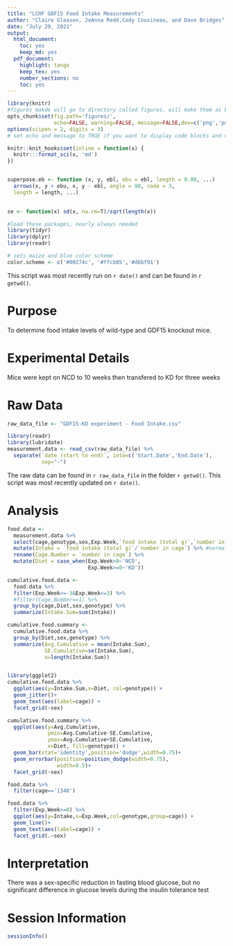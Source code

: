 ```yaml
---
title: "LCHF GDF15 Food Intake Measurements"
author: "Claire Gleason, JeAnna Redd,Cody Cousineau, and Dave Bridges"
date: "July 29, 2021"
output:
  html_document:
    toc: yes
    keep_md: yes
  pdf_document:
    highlight: tango
    keep_tex: yes
    number_sections: no
    toc: yes
---
```


```r
library(knitr)
#figures makde will go to directory called figures, will make them as both png and pdf files 
opts_chunk$set(fig.path='figures/',
               echo=FALSE, warning=FALSE, message=FALSE,dev=c('png','pdf'))
options(scipen = 2, digits = 3)
# set echo and message to TRUE if you want to display code blocks and code output respectively

knitr::knit_hooks$set(inline = function(x) {
  knitr:::format_sci(x, 'md')
})


superpose.eb <- function (x, y, ebl, ebu = ebl, length = 0.08, ...)
  arrows(x, y + ebu, x, y - ebl, angle = 90, code = 3,
  length = length, ...)

  
se <- function(x) sd(x, na.rm=T)/sqrt(length(x))

#load these packages, nearly always needed
library(tidyr)
library(dplyr)
library(readr)

# sets maize and blue color scheme
color.scheme <- c('#00274c', '#ffcb05','#d6bf91')
```

This script was most recently run on `r date()` and can be found in `r getwd()`.

# Purpose

To determine food intake levels of wild-type and GDF15 knockout mice.

# Experimental Details

Mice were kept on NCD to 10 weeks then transfered to KD for three weeks

# Raw Data


```r
raw_data_file <- "GDF15-KO experiment - Food Intake.csv"

library(readr) 
library(lubridate)
measurement.data <- read_csv(raw_data_file) %>%
  separate(`date (start to end)`, into=c('Start.Date','End.Date'),
           sep="-") 
```

The raw data can be found in `r raw_data_file` in the folder `r getwd()`.  This script was most recently updated on `r date()`.

# Analysis

```r
food.data <- 
  measurement.data %>%
  select(cage,genotype,sex,Exp.Week,`food intake (total g)`,`number in cage`) %>%
  mutate(Intake = `food intake (total g)`/`number in cage`) %>% #normalize to cage number
  rename(Cage.Number = `number in cage`) %>%
  mutate(Diet = case_when(Exp.Week<0~'NCD',
                          Exp.Week>=0~'KD'))

cumulative.food.data <-
  food.data %>%
  filter(Exp.Week>=-3&Exp.Week<=3) %>%
  #filter(Cage.Number==1) %>%
  group_by(cage,Diet,sex,genotype) %>%
  summarize(Intake.Sum=sum(Intake))

cumulative.food.summary <-
  cumulative.food.data %>%
  group_by(Diet,sex,genotype) %>%
  summarize(Avg.Cumulative = mean(Intake.Sum),
            SE.Cumulative=se(Intake.Sum),
            n=length(Intake.Sum))


library(ggplot2)
cumulative.food.data %>%
  ggplot(aes(y=Intake.Sum,x=Diet, col=genotype)) +
  geom_jitter()+
  geom_text(aes(label=cage)) +
  facet_grid(~sex)

cumulative.food.summary %>%
  ggplot(aes(y=Avg.Cumulative,
             ymin=Avg.Cumulative-SE.Cumulative,
             ymax=Avg.Cumulative+SE.Cumulative,
             x=Diet, fill=genotype)) +
  geom_bar(stat='identity',position='dodge',width=0.75)+
  geom_errorbar(position=position_dodge(width=0.75),
                width=0.5)+
  facet_grid(~sex)

food.data %>%
  filter(cage=='1340')

food.data %>%
  filter(Exp.Week>=0) %>%
  ggplot(aes(y=Intake,x=Exp.Week,col=genotype,group=cage)) +
  geom_line()+
  geom_text(aes(label=cage)) +
  facet_grid(.~sex)
```

# Interpretation

There was a sex-specific reduction in fasting blood glucose, but no significant difference in glucose levels during the insulin tolerance test

# Session Information

```r
sessionInfo()
```
